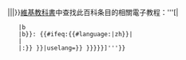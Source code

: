 {{sister
|project=wikibooks
|text=您可以在{{#ifeq:{{#language:{{{1}}}}}|{{{1}}}||{{Iso2lang|{{{1}}}}}}}[[維基教科書]]中查找此百科条目的相關電子教程：'''[{{fullurl:<!--
-->{{#ifeq:{{#language:{{{1}}}|zh}}|{{{1}}}
    |b
    |b}}:<!--
-->{{#ifeq:{{#language:{{{1}}}|zh}}|{{{1}}}
    |
    |{{{1}}}:}}<!--
-->{{{2|{{PAGENAME}}}}}|uselang={{int:Lang}}}} {{{3|{{{2|{{PAGENAME}}}}}}}}]'''}}<noinclude>
{{Documentation|content=
本模板接受3个参数：
:<nowiki>{{wikibookslang|1|2|3}}</nowiki>

* '''1''' 是维基教科书[[ISO 639|语言代码]]。如果此参数为空，或者内容异常，则会被导入多中文维基教科书（[//zh.wikibooks.org/ zh.wikibooks.org]）
* '''2''' 是对应语言维基教科书的页面名
* '''3''' 是显示名称。这是个可选参数，默认显示是参数2指定的页面名
::如果2和3留空，则默认引用当前条目的同名国家代码维基语录的条目。

== 参见 ==
* [[Template:Wikibooks]]

[[Category:姊妹計劃鏈接模板]]

}}</noinclude>